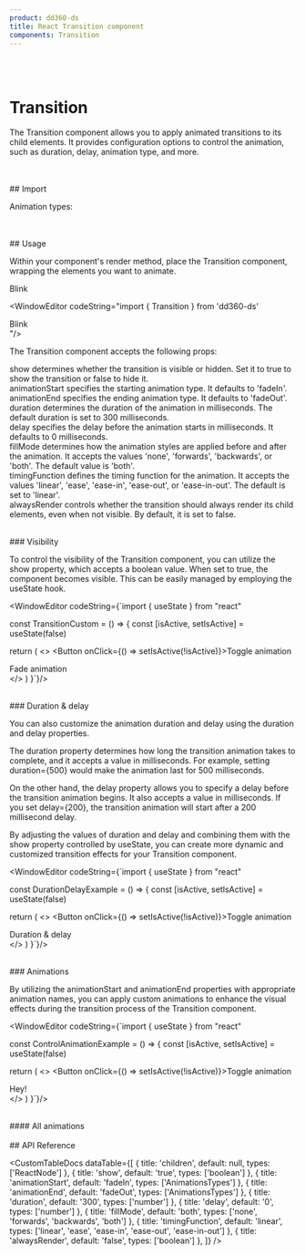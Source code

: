 ```yaml
---
product: dd360-ds
title: React Transition component
components: Transition
---
```


<br />
<br />

# <span name="floating-nav">Transition</span>

The Transition component allows you to apply animated 
transitions to its child elements. It provides configuration options to control 
the animation, such as duration, delay, animation type, and more.

<br />
<br />
## <span name="floating-nav">Import</span>

<WindowEditor codeString="import { Transition } from 'dd360-ds'" />
<WindowEditor codeString="import Transition from 'dd360-ds/Transition'" />

Animation types:

<WindowEditor codeString="import { AnimationsTypes } from 'dd360-ds'" />

<br />
<br />
## <span name="floating-nav">Usage</span>

Within your component's render method, place the Transition component, wrapping the elements you want to animate.

<ContainerComponentDoc>
<Transition animationStart="blink" duration={1000}>
  <div className="w-24 h-24 flex items-center justify-center text-white bg-red-500 rounded-lg">Blink</div>
</Transition>
</ContainerComponentDoc>

<WindowEditor codeString="import { Transition } from 'dd360-ds'

<Transition animationStart='blink' duration={1000}>
  <div className='w-24 h-24 flex items-center justify-center text-white bg-red-500 rounded-lg'>Blink</div>
</Transition>
"/>

The Transition component accepts the following props:

<span className='border border-gray-300 bg-gray-200 p-1'>show</span> determines whether the transition is visible or hidden. Set it to true to show the transition or false to hide it.
<br />
<span className='border border-gray-300 bg-gray-200 p-1'>animationStart</span> specifies the starting animation type. It defaults to 'fadeIn'.
<br />
<span className='border border-gray-300 bg-gray-200 p-1'>animationEnd</span> specifies the ending animation type. It defaults to 'fadeOut'.
<br />
<span className='border border-gray-300 bg-gray-200 p-1'>duration</span> determines the duration of the animation in milliseconds. The default duration is set to 300 milliseconds.
<br />
<span className='border border-gray-300 bg-gray-200 p-1'>delay</span> specifies the delay before the animation starts in milliseconds. It defaults to 0 milliseconds.
<br />
<span className='border border-gray-300 bg-gray-200 p-1'>fillMode</span> determines how the animation styles are applied before and after the animation. It accepts the values 'none', 'forwards', 'backwards', or 'both'. The default value is 'both'.
<br />
<span className='border border-gray-300 bg-gray-200 p-1'>timingFunction</span> defines the timing function for the animation. It accepts the values 'linear', 'ease', 'ease-in', 'ease-out', or 'ease-in-out'. The default is set to 'linear'.
<br />
<span className='border border-gray-300 bg-gray-200 p-1'>alwaysRender</span> controls whether the transition should always render its child elements, even when not visible. By default, it is set to false.
<br />

<br />
### <span name="floating-nav">Visibility</span>

To control the visibility of the Transition component, you can utilize the show property, which accepts a boolean value. When set to true, the component becomes visible. This can be easily managed by employing the useState hook.

<ContainerComponentDoc className='h-32 flex items-center gap-8'>
    <TransitionCustom exampleType='visibility'/>
</ContainerComponentDoc>

<WindowEditor codeString={`import { useState } from "react"

const TransitionCustom = () => {
  const [isActive, setIsActive] = useState<boolean>(false)

  return (
    <>
      <Button onClick={() => setIsActive(!isActive)}>Toggle animation</Button>
      <Transition show={isActive}>
        <div className="w-24 h-24 flex items-center text-center text-white bg-red-500 rounded-lg">
          Fade animation
        </div>
      </Transition>
    </>
  )
}`}/>

<br />
### <span name="floating-nav">Duration & delay</span>

You can also customize the animation duration and delay using the duration and delay properties.

The duration property determines how long the transition animation takes to complete, and it 
accepts a value in milliseconds. For example, setting duration={500} would make the animation 
last for 500 milliseconds.

On the other hand, the delay property allows you to specify a delay before the transition 
animation begins. It also accepts a value in milliseconds. If you set delay={200}, the transition 
animation will start after a 200 millisecond delay.

By adjusting the values of duration and delay and combining them with the show property controlled 
by useState, you can create more dynamic and customized transition effects for your Transition component.

<ContainerComponentDoc className='h-32 flex items-center gap-8'>
    <TransitionCustom exampleType='duration-delay'/>
</ContainerComponentDoc>

<WindowEditor codeString={`import { useState } from "react"

const DurationDelayExample = () => {
  const [isActive, setIsActive] = useState<boolean>(false)
  
  return (
    <>
      <Button onClick={() => setIsActive(!isActive)}>Toggle animation</Button>
      <Transition show={isActive} duration={500} delay={100}>
        <div className="w-24 h-24 flex items-center text-center text-white bg-red-500 rounded-lg">
          Duration & delay
        </div>
      </Transition>
    </>
  )
}`}/>

<br />
### <span name="floating-nav">Animations</span>

By utilizing the animationStart and animationEnd properties with appropriate animation names, 
you can apply custom animations to enhance the visual effects during the transition process of 
the Transition component.

<ContainerComponentDoc className='h-32 flex items-center gap-8'>
    <TransitionCustom exampleType='control-animation'/>
</ContainerComponentDoc>

<WindowEditor codeString={`import { useState } from "react"

const ControlAnimationExample = () => {
  const [isActive, setIsActive] = useState<boolean>(false)

  return (
    <>
      <Button onClick={() => setIsActive(!isActive)}>Toggle animation</Button>
      <Transition
        show={isActive}
        animationStart="fadeInRight"
        animationEnd="flipOutY"
      >
        <div className="w-24 h-24 flex items-center text-center text-white bg-red-500 rounded-lg">
          Hey!
        </div>
      </Transition>
    </>
  )
}`}/>

<br />
#### <span name="floating-nav">All animations</span>

<ContainerComponentDoc className='w-full h-min flex items-center gap-8'>
    <TransitionCustom exampleType='all-animations'/>
</ContainerComponentDoc>

<br />
<br />
## <span name="floating-nav">API Reference</span>

<CustomTableDocs
    dataTable={[
        { title: 'children', default: null, types: ['ReactNode'] },
        { title: 'show', default: 'true', types: ['boolean'] },
        { title: 'animationStart', default: 'fadeIn', types: ['AnimationsTypes'] },
        { title: 'animationEnd', default: 'fadeOut', types: ['AnimationsTypes'] },
        { title: 'duration', default: '300', types: ['number'] },
        { title: 'delay', default: '0', types: ['number'] },
        { title: 'fillMode', default: 'both', types: ['none', 'forwards', 'backwards', 'both'] },
        { title: 'timingFunction', default: 'linear', types: ['linear', 'ease', 'ease-in', 'ease-out', 'ease-in-out'] },
        { title: 'alwaysRender', default: 'false', types: ['boolean'] },
    ]}
/>